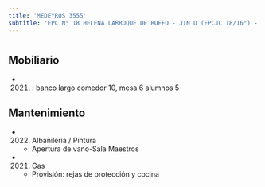 ```yaml
---
title: 'MEDEYROS 3555'
subtitle: 'EPC N° 18 HELENA LARROQUE DE ROFFO - JIN D (EPCJC 18/16°) - CENS N° 83'
---
```


#


## Mobiliario

*  (2021) : banco largo comedor 10, mesa 6 alumnos 5 





## Mantenimiento

*  (2022) Albañileria / Pintura 
    + Apertura de vano-Sala Maestros

*  (2021) Gas 
    + Provisión: rejas de protección y cocina



